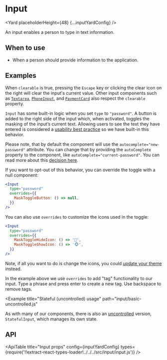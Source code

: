 <!--
Copyright (c) 2018-2020 Uber Technologies, Inc.

This source code is licensed under the MIT license found in the
LICENSE file in the root directory of this source tree.
-->






# Input

<Yard placeholderHeight={48} {...inputYardConfig} />

An input enables a person to type in text information.

## When to use

- When a person should provide information to the application.

## Examples

<Example title="Basic usage" path="input/basic-controlled.js">
  <BasicControlled />
</Example>

<Example title="States" path="input/available-states.js">
  <AvailableStates />
</Example>

<Example title="Sizes" path="input/sizes.js">
  <Sizes />
</Example>

<Example title="Enhancers" path="input/enhancers.js">
  <Enhancers />
</Example>

<Example title="Before and After overrides" path="input/before-after.js">
  <BeforeAfter />
</Example>

<Example title="MaskedInput" path="input/mask.js">
  <Mask />
</Example>

<Example title="Clearable" path="input/clearable.js">
  <Clearable />
</Example>

When `clearable` is true, pressing the `Escape` key or clicking the clear icon on the right will clear the input's current value.
Other input components such as [`Textarea`](/components/textarea), [`PhoneInput`](/components/phone-input), and [`PaymentCard`](/components/payment-card) also respect the `clearable` property.

<Example title="Input for passwords" path="input/password.js">
  <Password />
</Example>

`Input` has some built-in logic when you set `type` to `"password"`.
A button is added to the right side of the input which, when activated, toggles the masking of the inputʼs current text.
Allowing users to see the text they have entered is considered a [usability best practice](https://www.nngroup.com/articles/stop-password-masking/) so we have built-in this behavior.

Please note, that by default the component will use the `autocomplete="new-password"` attribute. You can change that by providing the `autoComplete` property to the component, like `autoComplete="current-password"`. You can read more about this [decision here](https://developer.mozilla.org/en-US/docs/Web/Security/Securing_your_site/Turning_off_form_autocompletion#Preventing_autofilling_with_autocompletenew-password).

If you want to opt-out of this behavior, you can override the toggle with a null component:

```jsx
<Input
  type="password"
  overrides={{
    MaskToggleButton: () => null,
  }}
/>
```

You can also use `overrides` to customize the icons used in the toggle:

```jsx
<Input
  type="password"
  overrides={{
    MaskToggleHideIcon: () => '🙈',
    MaskToggleShowIcon: () => '🐵',
  }}
/>
```

Note, if all you want to do is change the icons, you could [update your theme](/guides/theming/#customizing-icons) instead.

<Example title="Overrides usage" path="input/overrides.js">
  <Customization />
</Example>

<Example title="Focus and ref" path="input/focus.js">
  <Focus />
</Example>

<Example title="Create/Delete Tags" path="input/with-tags.js">
  <WithTags />
</Example>

In the example above we use `overrides` to add "tag" functionality to our input. Type a phrase and press enter to create a new tag. Use backspace to remove tags.

<Example
  title="Stateful (uncontrolled) usage"
  path="input/basic-uncontrolled.js"
>
  <BasicUncontrolled />
</Example>

As with many of our components, there is also an [uncontrolled](https://reactjs.org/docs/uncontrolled-components.html) version, `StatefulInput`, which manages its own state.

## API

<ApiTable
  title="Input props"
  config={inputYardConfig}
  types={require('!!extract-react-types-loader!../../../src/input/input.js')}
/>

<Exports component={InputExports} title="Input exports" path="baseui/input" />
